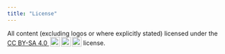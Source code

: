 ```yaml
---
title: "License"
---
```


All content (excluding logos or where explicitly stated) licensed under the
<a href="http://creativecommons.org/licenses/by-sa/4.0/?ref=chooser-v1"
   target="_blank"
   rel="license noopener noreferrer"
   style="display:inline-block;">
CC BY-SA 4.0
<img
   style="height:22px!important;margin-left:3px;vertical-align:text-bottom;"
   src="https://mirrors.creativecommons.org/presskit/icons/cc.svg?ref=chooser-v1"><img
   style="height:22px!important;margin-left:3px;vertical-align:text-bottom;"
   src="https://mirrors.creativecommons.org/presskit/icons/by.svg?ref=chooser-v1"><img
   style="height:22px!important;margin-left:3px;vertical-align:text-bottom;"
   src="https://mirrors.creativecommons.org/presskit/icons/sa.svg?ref=chooser-v1"></a>
license.